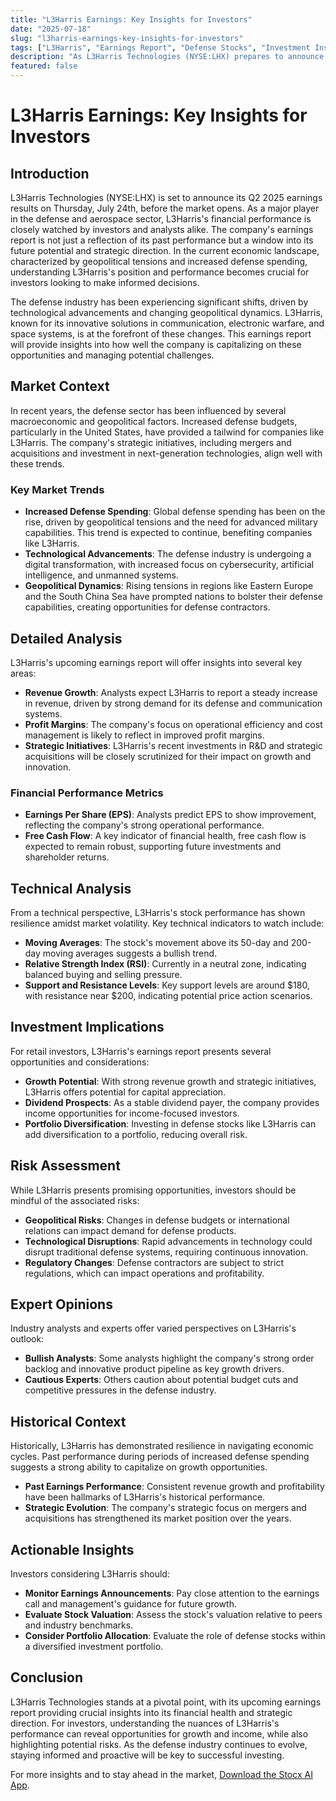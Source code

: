 ```yaml
---
title: "L3Harris Earnings: Key Insights for Investors"
date: "2025-07-18"
slug: "l3harris-earnings-key-insights-for-investors"
tags: ["L3Harris", "Earnings Report", "Defense Stocks", "Investment Insights", "Market Trends", "Technical Analysis", "Financial News", "Stock Market", "Investment Strategy", "Risk Management"]
description: "As L3Harris Technologies (NYSE:LHX) prepares to announce its Q2 2025 earnings, investors are keenly observing the defense contractor's financial performance, especially in light of its strategic initiatives and broader market trends. With a reputation for innovation in the defense and aerospace sectors, L3Harris's earnings report is more than a financial update; it offers insights into industry trends and future growth potential. Analysts predict that the upcoming earnings could reveal how well L3Harris is navigating the current economic landscape, characterized by geopolitical tensions and increased defense spending. This comprehensive analysis will delve into the broader market context, detailed company analysis, technical indicators, and investment implications, providing retail investors with actionable insights and expert opinions. By understanding the potential risks and opportunities, investors can better position themselves to capitalize on L3Harris's performance and the evolving market dynamics."
featured: false
---
```


# L3Harris Earnings: Key Insights for Investors

## Introduction

L3Harris Technologies (NYSE:LHX) is set to announce its Q2 2025 earnings results on Thursday, July 24th, before the market opens. As a major player in the defense and aerospace sector, L3Harris's financial performance is closely watched by investors and analysts alike. The company's earnings report is not just a reflection of its past performance but a window into its future potential and strategic direction. In the current economic landscape, characterized by geopolitical tensions and increased defense spending, understanding L3Harris's position and performance becomes crucial for investors looking to make informed decisions.

The defense industry has been experiencing significant shifts, driven by technological advancements and changing geopolitical dynamics. L3Harris, known for its innovative solutions in communication, electronic warfare, and space systems, is at the forefront of these changes. This earnings report will provide insights into how well the company is capitalizing on these opportunities and managing potential challenges.

## Market Context

In recent years, the defense sector has been influenced by several macroeconomic and geopolitical factors. Increased defense budgets, particularly in the United States, have provided a tailwind for companies like L3Harris. The company's strategic initiatives, including mergers and acquisitions and investment in next-generation technologies, align well with these trends.

### Key Market Trends

- **Increased Defense Spending**: Global defense spending has been on the rise, driven by geopolitical tensions and the need for advanced military capabilities. This trend is expected to continue, benefiting companies like L3Harris.
- **Technological Advancements**: The defense industry is undergoing a digital transformation, with increased focus on cybersecurity, artificial intelligence, and unmanned systems.
- **Geopolitical Dynamics**: Rising tensions in regions like Eastern Europe and the South China Sea have prompted nations to bolster their defense capabilities, creating opportunities for defense contractors.

## Detailed Analysis

L3Harris's upcoming earnings report will offer insights into several key areas:

- **Revenue Growth**: Analysts expect L3Harris to report a steady increase in revenue, driven by strong demand for its defense and communication systems.
- **Profit Margins**: The company's focus on operational efficiency and cost management is likely to reflect in improved profit margins.
- **Strategic Initiatives**: L3Harris's recent investments in R&D and strategic acquisitions will be closely scrutinized for their impact on growth and innovation.

### Financial Performance Metrics

- **Earnings Per Share (EPS)**: Analysts predict EPS to show improvement, reflecting the company's strong operational performance.
- **Free Cash Flow**: A key indicator of financial health, free cash flow is expected to remain robust, supporting future investments and shareholder returns.

## Technical Analysis

From a technical perspective, L3Harris's stock performance has shown resilience amidst market volatility. Key technical indicators to watch include:

- **Moving Averages**: The stock's movement above its 50-day and 200-day moving averages suggests a bullish trend.
- **Relative Strength Index (RSI)**: Currently in a neutral zone, indicating balanced buying and selling pressure.
- **Support and Resistance Levels**: Key support levels are around $180, with resistance near $200, indicating potential price action scenarios.

## Investment Implications

For retail investors, L3Harris's earnings report presents several opportunities and considerations:

- **Growth Potential**: With strong revenue growth and strategic initiatives, L3Harris offers potential for capital appreciation.
- **Dividend Prospects**: As a stable dividend payer, the company provides income opportunities for income-focused investors.
- **Portfolio Diversification**: Investing in defense stocks like L3Harris can add diversification to a portfolio, reducing overall risk.

## Risk Assessment

While L3Harris presents promising opportunities, investors should be mindful of the associated risks:

- **Geopolitical Risks**: Changes in defense budgets or international relations can impact demand for defense products.
- **Technological Disruptions**: Rapid advancements in technology could disrupt traditional defense systems, requiring continuous innovation.
- **Regulatory Changes**: Defense contractors are subject to strict regulations, which can impact operations and profitability.

## Expert Opinions

Industry analysts and experts offer varied perspectives on L3Harris's outlook:

- **Bullish Analysts**: Some analysts highlight the company's strong order backlog and innovative product pipeline as key growth drivers.
- **Cautious Experts**: Others caution about potential budget cuts and competitive pressures in the defense industry.

## Historical Context

Historically, L3Harris has demonstrated resilience in navigating economic cycles. Past performance during periods of increased defense spending suggests a strong ability to capitalize on growth opportunities.

- **Past Earnings Performance**: Consistent revenue growth and profitability have been hallmarks of L3Harris's historical performance.
- **Strategic Evolution**: The company's strategic focus on mergers and acquisitions has strengthened its market position over the years.

## Actionable Insights

Investors considering L3Harris should:

- **Monitor Earnings Announcements**: Pay close attention to the earnings call and management's guidance for future growth.
- **Evaluate Stock Valuation**: Assess the stock's valuation relative to peers and industry benchmarks.
- **Consider Portfolio Allocation**: Evaluate the role of defense stocks within a diversified investment portfolio.

## Conclusion

L3Harris Technologies stands at a pivotal point, with its upcoming earnings report providing crucial insights into its financial health and strategic direction. For investors, understanding the nuances of L3Harris's performance can reveal opportunities for growth and income, while also highlighting potential risks. As the defense industry continues to evolve, staying informed and proactive will be key to successful investing.

For more insights and to stay ahead in the market, [Download the Stocx AI App](https://stocx.co).
